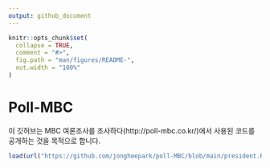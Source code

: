 ```yaml
---
output: github_document
---
```


<!-- README.md is generated from README.Rmd. Please edit that file -->

```r
knitr::opts_chunk$set(
  collapse = TRUE,
  comment = "#>",
  fig.path = "man/figures/README-",
  out.width = "100%"
)
```

# Poll-MBC

이 깃허브는 MBC 여론조사를 조사하다(http://poll-mbc.co.kr/)에서 사용된 코드를 공개하는 것을 목적으로 합니다. 

```r
load(url("https://github.com/jongheepark/poll-MBC/blob/main/president.RData"))
```


